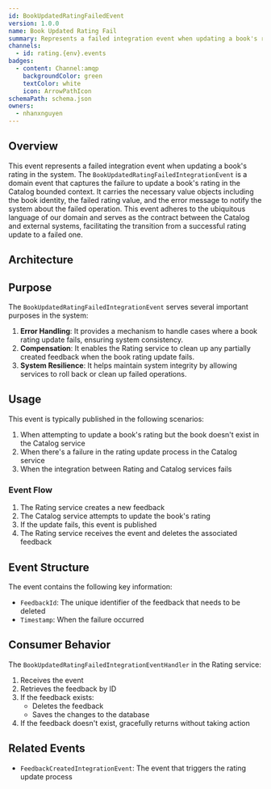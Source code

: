 ```yaml
---
id: BookUpdatedRatingFailedEvent
version: 1.0.0
name: Book Updated Rating Fail
summary: Represents a failed integration event when updating a book's rating in the system
channels:
  - id: rating.{env}.events
badges:
  - content: Channel:amqp
    backgroundColor: green
    textColor: white
    icon: ArrowPathIcon
schemaPath: schema.json
owners:
  - nhanxnguyen
---
```


## Overview

This event represents a failed integration event when updating a book's rating in the system. The `BookUpdatedRatingFailedIntegrationEvent` is a domain event that captures the failure to update a book's rating in the Catalog bounded context. It carries the necessary value objects including the book identity, the failed rating value, and the error message to notify the system about the failed operation. This event adheres to the ubiquitous language of our domain and serves as the contract between the Catalog and external systems, facilitating the transition from a successful rating update to a failed one.

## Architecture

<NodeGraph />

## Purpose

The `BookUpdatedRatingFailedIntegrationEvent` serves several important purposes in the system:

1. **Error Handling**: It provides a mechanism to handle cases where a book rating update fails, ensuring system consistency.
2. **Compensation**: It enables the Rating service to clean up any partially created feedback when the book rating update fails.
3. **System Resilience**: It helps maintain system integrity by allowing services to roll back or clean up failed operations.

## Usage

This event is typically published in the following scenarios:

1. When attempting to update a book's rating but the book doesn't exist in the Catalog service
2. When there's a failure in the rating update process in the Catalog service
3. When the integration between Rating and Catalog services fails

### Event Flow

1. The Rating service creates a new feedback
2. The Catalog service attempts to update the book's rating
3. If the update fails, this event is published
4. The Rating service receives the event and deletes the associated feedback

## Event Structure

The event contains the following key information:

- `FeedbackId`: The unique identifier of the feedback that needs to be deleted
- `Timestamp`: When the failure occurred

## Consumer Behavior

The `BookUpdatedRatingFailedIntegrationEventHandler` in the Rating service:

1. Receives the event
2. Retrieves the feedback by ID
3. If the feedback exists:
   - Deletes the feedback
   - Saves the changes to the database
4. If the feedback doesn't exist, gracefully returns without taking action

## Related Events

- `FeedbackCreatedIntegrationEvent`: The event that triggers the rating update process
